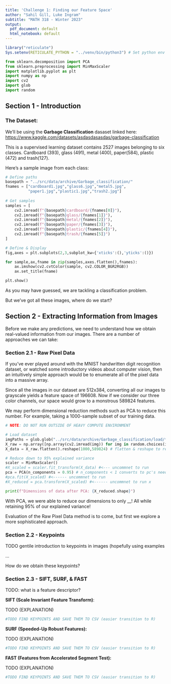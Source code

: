 ```yaml
---
title: 'Challenge 1: Finding our Feature Space'
author: "Sahil Gill, Luke Ingram"
subtitle: "MATH 318 - Winter 2023"
output:
  pdf_document: default
  html_notebook: default
---
```


```r
library("reticulate")
Sys.setenv(RETICULATE_PYTHON = "../venv/bin/python3") # Set python env
```

```python
from sklearn.decomposition import PCA
from sklearn.preprocessing import MinMaxScaler
import matplotlib.pyplot as plt 
import numpy as np 
import cv2
import glob
import random
```

## Section 1 - Introduction

### The Dataset:

We'll be using the **Garbage Classification** dasaset linked here: <https://www.kaggle.com/datasets/asdasdasasdas/garbage-classification>

This is a supervised learning dataset contains 2527 images belonging to six classes. Cardboard (393), glass (491), metal (400), paper(584), plastic (472) and trash(127).

Here's a sample image from each class:

```python

# Define paths
basepath = "../src/data/archive/Garbage_classification/"
fnames = ["cardboard1.jpg","glass6.jpg","metal5.jpg",
          "paper1.jpg","plastic1.jpg","trash2.jpg"]
    
# Get samples
samples = [
    cv2.imread(f"{basepath}cardboard/{fnames[0]}"),
    cv2.imread(f"{basepath}glass/{fnames[1]}"),
    cv2.imread(f"{basepath}metal/{fnames[2]}"),
    cv2.imread(f"{basepath}paper/{fnames[3]}"),
    cv2.imread(f"{basepath}plastic/{fnames[4]}"),
    cv2.imread(f"{basepath}trash/{fnames[5]}")
]

# Define & Display
fig,axes = plt.subplots(2,3,subplot_kw={'xticks':(),'yticks':()})

for sample,ax,fname in zip(samples,axes.flatten(),fnames):
    ax.imshow(cv2.cvtColor(sample, cv2.COLOR_BGR2RGB))
    ax.set_title(fname)

plt.show()
```

As you may have guessed, we are tackling a classification problem.

But we've got all these images, where do we start?

## Section 2 - Extracting Information from Images

Before we make any predictions, we need to understand how we obtain real-valued information from our images. There are a number of approaches we can take:

### Section 2.1 - Raw Pixel Data

If you've ever played around with the MNIST handwritten digit recognition dataset, or watched some introductory videos about computer vision, then an intuitively simple approach would be to enumerate all of the pixel data into a massive array.

Since all the images in our dataset are 512x384, converting all our images to grayscale yields a feature space of 196608. Now if we consider our three color channels, our space would grow to a monstrous 589824 features.

We may perform dimensional reduction methods such as PCA to reduce this number. For example, taking a 1000-sample subset of our training data.

```python
# NOTE: DO NOT RUN OUTSIDE OF HEAVY COMPUTE ENVIRONMENT

# Load dataset
imgPaths = glob.glob("../src/data/archive/Garbage_classification/load/*.jpg")
X_raw = np.array([np.array(cv2.imread(img)) for img in random.choices(imgPaths,k=1000)])
X_data = X_raw.flatten().reshape(1000,589824) # flatten & reshape to retain features

# Reduce down to 95% explained variance
scaler = MinMaxScaler()
#X_scaled = scaler.fit_transform(X_data) #<--- uncommnet to run
pca = PCA(n_components = 0.95) # n_components < 1 converts to pc's needed for that expl. var.
#pca.fit(X_scaled) #<------ uncommnet to run 
#X_reduced = pca.transform(X_scaled) #<------ uncommnet to run x

print(f"Dimensions of data after PCA: {X_reduced.shape}")
```

With PCA, we were able to reduce our dimensions to only \_\_! All while retaining 95% of our explained variance!

Evaluation of the Raw Pixel Data method is to come, but first we explore a more sophisticated approach.

### Section 2.2 - Keypoints

TODO gentile introduction to keypoints in images (hopefully using examples

...

How do we obtain these keypoints?

### Section 2.3 - SIFT, SURF, & FAST

TODO: what is a feature descriptor?

**SIFT (Scale Invariant Feature Transform)**:

TODO (EXPLANATION)

```python
#TODO FIND KEYPOINTS AND SAVE THEM TO CSV (easier transition to R)

```

**SURF (Speeded-Up Robust Features):**

TODO (EXPLANATION)

```python
#TODO FIND KEYPOINTS AND SAVE THEM TO CSV (easier transition to R)
```

**FAST (Features from Accelerated Segment Test):**

TODO (EXPLANATION)

```python
#TODO FIND KEYPOINTS AND SAVE THEM TO CSV (easier transition to R)
```

